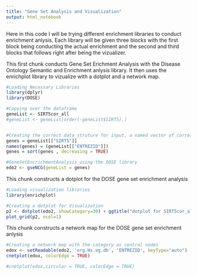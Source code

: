 ```yaml
---
title: "Gene Set Analysis and Visualization"
output: html_notebook
---
```


Here in this code I will be trying different enrichment libraries to conduct enrichment anlysis. Each library will be given three blocks with the first block being conducting the actual enrichment and the second and third blocks that follows right after being the vizualizer. 



This first chunk conducts Gene Set Erichment Analysis with the Disease Ontology Semantic and Enrichment anlysis library. It then uses the enrichplot library to vizualize with a dotplot and a network map. 
```r
#Loading Necessary Libraries
library(dplyr)
library(DOSE)

#Copying over the dataframe
geneList <- SIRT5cor_all
#geneList <- geneList[order(-geneList$SIRT5),]


#Creating the correct data struture for input, a named vector of correlation values for analysis. Ensured to be sorted in decreasing order
genes = geneList[["SIRT5"]]
names(genes) = (geneList[["ENTREZID"]])
genes = sort(genes , decreasing = TRUE)

#GeneSetEncrichmentAnalysis using the DOSE library 
edo2 <- gseNCG(geneList = genes)

```

This chunk constructs a dotplot for the DOSE gene set enrichment analysis

```r
#Loading visualization libraries
library(enrichplot)

#Creating a dotplot for Visualization 
p2 <- dotplot(edo2, showCategory=30) + ggtitle("dotplot for SIRT5cor_all Data")
plot_grid(p2, ncol=1)
```

This chunk constructs a network map for the DOSE gene set enrichment anlysis

```r
#Creating a network map with the category as central nodes
edox <- setReadable(edo2, 'org.Hs.eg.db', 'ENTREZID', keyType="auto")
cnetplot(edox, colorEdge = TRUE)

#cnetplot(edox,circular = TRUE, colorEdge = TRUE)
```


